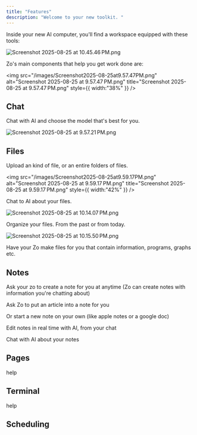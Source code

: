 ```yaml
---
title: "Features"
description: "Welcome to your new toolkit. "
---
```


Inside your new AI computer, you'll find a workspace equipped with these tools:

![Screenshot 2025-08-25 at 10.45.46 PM.png](/images/Screenshot2025-08-25at10.45.46PM.png)

Zo's main components that help you get work done are:

<img
  src="/images/Screenshot2025-08-25at9.57.47PM.png"
  alt="Screenshot 2025-08-25 at 9.57.47 PM.png"
  title="Screenshot 2025-08-25 at 9.57.47 PM.png"
  style={{ width:"38%" }}
/>

## Chat

Chat with AI and choose the model that's best for you.

![Screenshot 2025-08-25 at 9.57.21 PM.png](/images/Screenshot2025-08-25at9.57.21PM.png)

## Files

Upload an kind of file, or an entire folders of files.

<img
  src="/images/Screenshot2025-08-25at9.59.17PM.png"
  alt="Screenshot 2025-08-25 at 9.59.17 PM.png"
  title="Screenshot 2025-08-25 at 9.59.17 PM.png"
  style={{ width:"42%" }}
/>

Chat to AI about your files.

![Screenshot 2025-08-25 at 10.14.07 PM.png](/images/Screenshot2025-08-25at10.14.07PM.png)

Organize your files. From the past or from today.

![Screenshot 2025-08-25 at 10.15.50 PM.png](/images/Screenshot2025-08-25at10.15.50PM.png)

Have your Zo make files for you that contain information, programs, graphs etc.

## Notes

Ask your zo to create a note for you at anytime (Zo can create notes with information you're chatting about)

Ask Zo to put an article into a note for you

Or start a new note on your own (like apple notes or a google doc)

Edit notes in real time with AI, from your chat

Chat with AI about your notes

## Pages

help

## Terminal

help

## Scheduling